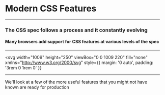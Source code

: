 
# <FontAwesomeIcon icon={faCss3} /> Modern CSS Features

---

### The CSS spec follows a process and it constantly evolving

#### Many browsers add support for CSS features at various levels of the spec

---

<svg
  width="1009"
  height="250"
  viewBox="0 0 1009 220"
  fill="none"
  xmlns="http://www.w3.org/2000/svg"
  style={{ margin: '0 auto', padding: '3rem 0 1rem 0' }}
>
  <g filter="url(#filter0_d_1_18)">
    <rect x="4" width="166" height="166" rx="20" fill="#878787" />
  </g>
  <path
    d="M87.5 98.3977C85.3598 98.3977 83.5369 97.8153 82.0312 96.6506C80.5256 95.4763 79.375 93.7765 78.5795 91.5511C77.7841 89.3163 77.3864 86.6174 77.3864 83.4545C77.3864 80.3106 77.7841 77.6259 78.5795 75.4006C79.3845 73.1657 80.5398 71.4612 82.0455 70.2869C83.5606 69.1032 85.3788 68.5114 87.5 68.5114C89.6212 68.5114 91.4347 69.1032 92.9403 70.2869C94.4555 71.4612 95.6108 73.1657 96.4062 75.4006C97.2112 77.6259 97.6136 80.3106 97.6136 83.4545C97.6136 86.6174 97.2159 89.3163 96.4205 91.5511C95.625 93.7765 94.4744 95.4763 92.9688 96.6506C91.4631 97.8153 89.6402 98.3977 87.5 98.3977ZM87.5 95.2727C89.6212 95.2727 91.2689 94.25 92.4432 92.2045C93.6174 90.1591 94.2045 87.2424 94.2045 83.4545C94.2045 80.9356 93.9347 78.7907 93.3949 77.0199C92.8646 75.2491 92.0975 73.8996 91.0938 72.9716C90.0994 72.0436 88.9015 71.5795 87.5 71.5795C85.3977 71.5795 83.7547 72.6165 82.571 74.6903C81.3873 76.7547 80.7955 79.6761 80.7955 83.4545C80.7955 85.9735 81.0606 88.1136 81.5909 89.875C82.1212 91.6364 82.8835 92.9763 83.8778 93.8949C84.8816 94.8134 86.089 95.2727 87.5 95.2727Z"
    fill="white"
  />
  <path
    d="M59.7425 213V196.636H62.2567V213H59.7425ZM61.021 193.909C60.5309 193.909 60.1083 193.742 59.7532 193.408C59.4052 193.075 59.2312 192.673 59.2312 192.205C59.2312 191.736 59.4052 191.335 59.7532 191.001C60.1083 190.667 60.5309 190.5 61.021 190.5C61.511 190.5 61.93 190.667 62.2781 191.001C62.6332 191.335 62.8107 191.736 62.8107 192.205C62.8107 192.673 62.6332 193.075 62.2781 193.408C61.93 193.742 61.511 193.909 61.021 193.909ZM73.0407 213.341C71.677 213.341 70.4732 212.996 69.4292 212.308C68.3851 211.612 67.5684 210.631 66.9789 209.367C66.3894 208.096 66.0946 206.594 66.0946 204.861C66.0946 203.142 66.3894 201.651 66.9789 200.386C67.5684 199.122 68.3887 198.146 69.4398 197.457C70.4909 196.768 71.7054 196.423 73.0833 196.423C74.1486 196.423 74.9902 196.601 75.6081 196.956C76.2331 197.304 76.709 197.702 77.0357 198.149C77.3695 198.589 77.6287 198.952 77.8134 199.236H78.0265V191.182H80.5407V213H78.1117V210.486H77.8134C77.6287 210.784 77.3659 211.161 77.025 211.615C76.6841 212.062 76.1976 212.464 75.5655 212.819C74.9334 213.167 74.0918 213.341 73.0407 213.341ZM73.3816 211.082C74.3901 211.082 75.2424 210.82 75.9384 210.294C76.6344 209.761 77.1635 209.026 77.5257 208.089C77.888 207.144 78.0691 206.054 78.0691 204.818C78.0691 203.597 77.8915 202.528 77.5364 201.612C77.1813 200.688 76.6557 199.971 75.9597 199.46C75.2637 198.941 74.4043 198.682 73.3816 198.682C72.3162 198.682 71.4284 198.955 70.7182 199.502C70.0151 200.042 69.486 200.777 69.1309 201.707C68.7828 202.631 68.6088 203.668 68.6088 204.818C68.6088 205.983 68.7864 207.041 69.1415 207.993C69.5037 208.937 70.0364 209.69 70.7395 210.251C71.4498 210.805 72.3304 211.082 73.3816 211.082ZM92.3553 213.341C90.7786 213.341 89.4185 212.993 88.275 212.297C87.1387 211.594 86.2615 210.614 85.6436 209.357C85.0328 208.092 84.7275 206.622 84.7275 204.946C84.7275 203.27 85.0328 201.793 85.6436 200.514C86.2615 199.229 87.1209 198.227 88.2218 197.51C89.3297 196.786 90.6223 196.423 92.0996 196.423C92.9519 196.423 93.7935 196.565 94.6245 196.849C95.4554 197.134 96.2118 197.595 96.8936 198.234C97.5755 198.866 98.1188 199.705 98.5236 200.749C98.9284 201.793 99.1309 203.078 99.1309 204.605V205.67H86.5172V203.497H96.574C96.574 202.574 96.3894 201.75 96.0201 201.026C95.6578 200.301 95.1394 199.729 94.4647 199.31C93.7971 198.891 93.0087 198.682 92.0996 198.682C91.0982 198.682 90.2317 198.93 89.5002 199.428C88.7757 199.918 88.2182 200.557 87.8276 201.345C87.437 202.134 87.2417 202.979 87.2417 203.881V205.33C87.2417 206.565 87.4547 207.613 87.8809 208.472C88.3141 209.325 88.9142 209.974 89.6813 210.422C90.4483 210.862 91.3397 211.082 92.3553 211.082C93.0158 211.082 93.6124 210.99 94.1451 210.805C94.6848 210.614 95.15 210.33 95.5407 209.953C95.9313 209.57 96.2331 209.094 96.4462 208.526L98.8752 209.207C98.6195 210.031 98.1898 210.756 97.5861 211.381C96.9824 211.999 96.2367 212.482 95.3489 212.83C94.4611 213.17 93.4632 213.341 92.3553 213.341ZM107.771 213.384C106.734 213.384 105.793 213.188 104.948 212.798C104.102 212.4 103.431 211.828 102.934 211.082C102.437 210.33 102.188 209.42 102.188 208.355C102.188 207.418 102.373 206.658 102.742 206.075C103.112 205.486 103.605 205.024 104.223 204.69C104.841 204.357 105.523 204.108 106.269 203.945C107.021 203.774 107.778 203.639 108.538 203.54C109.532 203.412 110.338 203.316 110.956 203.252C111.581 203.181 112.036 203.064 112.32 202.901C112.611 202.737 112.757 202.453 112.757 202.048V201.963C112.757 200.912 112.469 200.095 111.894 199.513C111.325 198.93 110.463 198.639 109.305 198.639C108.105 198.639 107.164 198.902 106.482 199.428C105.8 199.953 105.32 200.514 105.044 201.111L102.657 200.259C103.083 199.264 103.651 198.49 104.362 197.936C105.079 197.375 105.86 196.984 106.705 196.764C107.558 196.537 108.396 196.423 109.22 196.423C109.745 196.423 110.349 196.487 111.031 196.615C111.72 196.736 112.384 196.988 113.023 197.371C113.669 197.755 114.205 198.334 114.632 199.108C115.058 199.882 115.271 200.919 115.271 202.219V213H112.757V210.784H112.629C112.458 211.139 112.174 211.519 111.776 211.924C111.379 212.329 110.85 212.673 110.189 212.957C109.529 213.241 108.722 213.384 107.771 213.384ZM108.154 211.125C109.149 211.125 109.987 210.93 110.669 210.539C111.357 210.148 111.876 209.644 112.224 209.026C112.579 208.408 112.757 207.759 112.757 207.077V204.776C112.65 204.903 112.416 205.021 112.053 205.127C111.698 205.227 111.286 205.315 110.818 205.393C110.356 205.464 109.905 205.528 109.465 205.585C109.031 205.635 108.68 205.678 108.41 205.713C107.757 205.798 107.146 205.937 106.578 206.129C106.017 206.313 105.562 206.594 105.214 206.97C104.873 207.339 104.703 207.844 104.703 208.483C104.703 209.357 105.026 210.017 105.672 210.464C106.325 210.905 107.153 211.125 108.154 211.125Z"
    fill="black"
  />
  <g filter="url(#filter1_d_1_18)">
    <rect x="806" width="166" height="166" rx="20" fill="#298B44" />
  </g>
  <path
    d="M889.607 98.3977C887.732 98.3977 886.06 98.0758 884.592 97.4318C883.134 96.7879 881.974 95.893 881.112 94.7472C880.26 93.5919 879.796 92.2519 879.72 90.7273H883.3C883.375 91.6648 883.697 92.4744 884.266 93.1562C884.834 93.8286 885.577 94.3494 886.496 94.7188C887.414 95.0881 888.432 95.2727 889.55 95.2727C890.8 95.2727 891.908 95.0549 892.874 94.6193C893.839 94.1837 894.597 93.5777 895.146 92.8011C895.696 92.0246 895.97 91.125 895.97 90.1023C895.97 89.0322 895.705 88.09 895.175 87.2756C894.644 86.4517 893.868 85.8078 892.845 85.3438C891.822 84.8797 890.572 84.6477 889.095 84.6477H886.766V81.5227H889.095C890.25 81.5227 891.264 81.3144 892.135 80.8977C893.016 80.4811 893.702 79.8939 894.195 79.1364C894.696 78.3788 894.947 77.4886 894.947 76.4659C894.947 75.4811 894.73 74.6241 894.294 73.8949C893.858 73.1657 893.243 72.5975 892.447 72.1903C891.661 71.7831 890.733 71.5795 889.663 71.5795C888.66 71.5795 887.713 71.7642 886.822 72.1335C885.942 72.4934 885.222 73.0189 884.663 73.7102C884.105 74.392 883.802 75.2159 883.754 76.1818H880.345C880.402 74.6572 880.861 73.322 881.723 72.1761C882.585 71.0208 883.712 70.1212 885.104 69.4773C886.505 68.8333 888.044 68.5114 889.72 68.5114C891.519 68.5114 893.063 68.8759 894.351 69.6051C895.639 70.3248 896.628 71.2765 897.32 72.4602C898.011 73.6439 898.357 74.9223 898.357 76.2955C898.357 77.9337 897.926 79.3305 897.064 80.4858C896.212 81.6411 895.052 82.4413 893.584 82.8864V83.1136C895.421 83.4167 896.856 84.1979 897.888 85.4574C898.92 86.7074 899.436 88.2557 899.436 90.1023C899.436 91.6837 899.005 93.1042 898.143 94.3636C897.291 95.6136 896.126 96.5985 894.649 97.3182C893.172 98.0379 891.491 98.3977 889.607 98.3977Z"
    fill="white"
  />
  <path
    d="M772.328 213V196.636H774.757V199.108H774.928C775.226 198.298 775.766 197.641 776.547 197.137C777.328 196.633 778.209 196.381 779.189 196.381C779.374 196.381 779.605 196.384 779.882 196.391C780.159 196.398 780.368 196.409 780.51 196.423V198.98C780.425 198.959 780.23 198.927 779.924 198.884C779.626 198.835 779.31 198.81 778.976 198.81C778.181 198.81 777.471 198.977 776.846 199.31C776.228 199.637 775.738 200.092 775.375 200.674C775.02 201.249 774.843 201.906 774.843 202.645V213H772.328ZM789.853 213.341C788.277 213.341 786.917 212.993 785.773 212.297C784.637 211.594 783.76 210.614 783.142 209.357C782.531 208.092 782.225 206.622 782.225 204.946C782.225 203.27 782.531 201.793 783.142 200.514C783.76 199.229 784.619 198.227 785.72 197.51C786.828 196.786 788.12 196.423 789.598 196.423C790.45 196.423 791.292 196.565 792.123 196.849C792.953 197.134 793.71 197.595 794.392 198.234C795.074 198.866 795.617 199.705 796.022 200.749C796.426 201.793 796.629 203.078 796.629 204.605V205.67H784.015V203.497H794.072C794.072 202.574 793.887 201.75 793.518 201.026C793.156 200.301 792.637 199.729 791.963 199.31C791.295 198.891 790.507 198.682 789.598 198.682C788.596 198.682 787.73 198.93 786.998 199.428C786.274 199.918 785.716 200.557 785.326 201.345C784.935 202.134 784.74 202.979 784.74 203.881V205.33C784.74 206.565 784.953 207.613 785.379 208.472C785.812 209.325 786.412 209.974 787.179 210.422C787.946 210.862 788.838 211.082 789.853 211.082C790.514 211.082 791.11 210.99 791.643 210.805C792.183 210.614 792.648 210.33 793.039 209.953C793.429 209.57 793.731 209.094 793.944 208.526L796.373 209.207C796.118 210.031 795.688 210.756 795.084 211.381C794.48 211.999 793.735 212.482 792.847 212.83C791.959 213.17 790.961 213.341 789.853 213.341ZM807.101 213.341C805.567 213.341 804.246 212.979 803.138 212.254C802.03 211.53 801.178 210.532 800.581 209.261C799.985 207.989 799.686 206.537 799.686 204.903C799.686 203.241 799.992 201.775 800.603 200.504C801.221 199.225 802.08 198.227 803.181 197.51C804.289 196.786 805.581 196.423 807.059 196.423C808.209 196.423 809.246 196.636 810.169 197.062C811.093 197.489 811.849 198.085 812.439 198.852C813.028 199.619 813.394 200.514 813.536 201.537H811.022C810.83 200.791 810.404 200.131 809.743 199.555C809.09 198.973 808.209 198.682 807.101 198.682C806.121 198.682 805.262 198.937 804.523 199.449C803.792 199.953 803.22 200.667 802.808 201.59C802.403 202.506 802.201 203.582 802.201 204.818C802.201 206.082 802.4 207.183 802.797 208.121C803.202 209.058 803.77 209.786 804.502 210.305C805.24 210.823 806.107 211.082 807.101 211.082C807.755 211.082 808.348 210.969 808.88 210.741C809.413 210.514 809.864 210.188 810.233 209.761C810.603 209.335 810.865 208.824 811.022 208.227H813.536C813.394 209.193 813.042 210.063 812.481 210.837C811.927 211.604 811.192 212.215 810.276 212.67C809.367 213.117 808.309 213.341 807.101 213.341ZM823.859 213.341C822.382 213.341 821.086 212.989 819.971 212.286C818.863 211.583 817.996 210.599 817.371 209.335C816.753 208.071 816.444 206.594 816.444 204.903C816.444 203.199 816.753 201.711 817.371 200.44C817.996 199.168 818.863 198.181 819.971 197.478C821.086 196.775 822.382 196.423 823.859 196.423C825.336 196.423 826.629 196.775 827.737 197.478C828.852 198.181 829.718 199.168 830.336 200.44C830.961 201.711 831.274 203.199 831.274 204.903C831.274 206.594 830.961 208.071 830.336 209.335C829.718 210.599 828.852 211.583 827.737 212.286C826.629 212.989 825.336 213.341 823.859 213.341ZM823.859 211.082C824.981 211.082 825.904 210.795 826.629 210.219C827.353 209.644 827.89 208.888 828.238 207.95C828.586 207.013 828.76 205.997 828.76 204.903C828.76 203.81 828.586 202.79 828.238 201.846C827.89 200.901 827.353 200.138 826.629 199.555C825.904 198.973 824.981 198.682 823.859 198.682C822.737 198.682 821.814 198.973 821.089 199.555C820.365 200.138 819.828 200.901 819.48 201.846C819.132 202.79 818.958 203.81 818.958 204.903C818.958 205.997 819.132 207.013 819.48 207.95C819.828 208.888 820.365 209.644 821.089 210.219C821.814 210.795 822.737 211.082 823.859 211.082ZM835.112 213V196.636H837.541V199.193H837.754C838.095 198.32 838.645 197.641 839.405 197.158C840.165 196.668 841.078 196.423 842.143 196.423C843.222 196.423 844.121 196.668 844.838 197.158C845.563 197.641 846.127 198.32 846.532 199.193H846.703C847.122 198.348 847.75 197.677 848.588 197.18C849.426 196.675 850.431 196.423 851.603 196.423C853.066 196.423 854.263 196.881 855.193 197.798C856.124 198.707 856.589 200.124 856.589 202.048V213H854.075V202.048C854.075 200.841 853.744 199.978 853.084 199.46C852.423 198.941 851.646 198.682 850.751 198.682C849.6 198.682 848.709 199.03 848.077 199.726C847.445 200.415 847.129 201.288 847.129 202.347V213H844.572V201.793C844.572 200.862 844.27 200.113 843.666 199.545C843.063 198.969 842.285 198.682 841.333 198.682C840.68 198.682 840.069 198.856 839.501 199.204C838.94 199.552 838.485 200.035 838.137 200.653C837.796 201.263 837.626 201.97 837.626 202.773V213H835.112ZM861.186 213V196.636H863.615V199.193H863.828C864.169 198.32 864.719 197.641 865.479 197.158C866.239 196.668 867.152 196.423 868.217 196.423C869.297 196.423 870.195 196.668 870.912 197.158C871.637 197.641 872.202 198.32 872.606 199.193H872.777C873.196 198.348 873.824 197.677 874.662 197.18C875.501 196.675 876.506 196.423 877.677 196.423C879.14 196.423 880.337 196.881 881.268 197.798C882.198 198.707 882.663 200.124 882.663 202.048V213H880.149V202.048C880.149 200.841 879.819 199.978 879.158 199.46C878.498 198.941 877.72 198.682 876.825 198.682C875.675 198.682 874.783 199.03 874.151 199.726C873.519 200.415 873.203 201.288 873.203 202.347V213H870.646V201.793C870.646 200.862 870.344 200.113 869.741 199.545C869.137 198.969 868.359 198.682 867.407 198.682C866.754 198.682 866.143 198.856 865.575 199.204C865.014 199.552 864.559 200.035 864.211 200.653C863.871 201.263 863.7 201.97 863.7 202.773V213H861.186ZM894.121 213.341C892.544 213.341 891.184 212.993 890.041 212.297C888.904 211.594 888.027 210.614 887.409 209.357C886.798 208.092 886.493 206.622 886.493 204.946C886.493 203.27 886.798 201.793 887.409 200.514C888.027 199.229 888.887 198.227 889.987 197.51C891.095 196.786 892.388 196.423 893.865 196.423C894.718 196.423 895.559 196.565 896.39 196.849C897.221 197.134 897.977 197.595 898.659 198.234C899.341 198.866 899.884 199.705 900.289 200.749C900.694 201.793 900.896 203.078 900.896 204.605V205.67H888.283V203.497H898.34C898.34 202.574 898.155 201.75 897.786 201.026C897.423 200.301 896.905 199.729 896.23 199.31C895.563 198.891 894.774 198.682 893.865 198.682C892.864 198.682 891.997 198.93 891.266 199.428C890.541 199.918 889.984 200.557 889.593 201.345C889.203 202.134 889.007 202.979 889.007 203.881V205.33C889.007 206.565 889.22 207.613 889.646 208.472C890.08 209.325 890.68 209.974 891.447 210.422C892.214 210.862 893.105 211.082 894.121 211.082C894.781 211.082 895.378 210.99 895.911 210.805C896.45 210.614 896.916 210.33 897.306 209.953C897.697 209.57 897.999 209.094 898.212 208.526L900.641 209.207C900.385 210.031 899.955 210.756 899.352 211.381C898.748 211.999 898.002 212.482 897.115 212.83C896.227 213.17 895.229 213.341 894.121 213.341ZM907.235 203.156V213H904.721V196.636H907.15V199.193H907.363C907.747 198.362 908.329 197.695 909.11 197.19C909.892 196.679 910.9 196.423 912.136 196.423C913.244 196.423 914.213 196.651 915.044 197.105C915.875 197.553 916.521 198.234 916.983 199.151C917.445 200.06 917.676 201.21 917.676 202.602V213H915.161V202.773C915.161 201.487 914.828 200.486 914.16 199.768C913.492 199.044 912.576 198.682 911.411 198.682C910.609 198.682 909.892 198.856 909.259 199.204C908.634 199.552 908.141 200.06 907.779 200.727C907.416 201.395 907.235 202.205 907.235 203.156ZM928.449 213.341C927.085 213.341 925.881 212.996 924.837 212.308C923.793 211.612 922.977 210.631 922.387 209.367C921.798 208.096 921.503 206.594 921.503 204.861C921.503 203.142 921.798 201.651 922.387 200.386C922.977 199.122 923.797 198.146 924.848 197.457C925.899 196.768 927.114 196.423 928.491 196.423C929.557 196.423 930.398 196.601 931.016 196.956C931.641 197.304 932.117 197.702 932.444 198.149C932.778 198.589 933.037 198.952 933.222 199.236H933.435V191.182H935.949V213H933.52V210.486H933.222C933.037 210.784 932.774 211.161 932.433 211.615C932.092 212.062 931.606 212.464 930.974 212.819C930.342 213.167 929.5 213.341 928.449 213.341ZM928.79 211.082C929.798 211.082 930.651 210.82 931.347 210.294C932.043 209.761 932.572 209.026 932.934 208.089C933.296 207.144 933.477 206.054 933.477 204.818C933.477 203.597 933.3 202.528 932.945 201.612C932.589 200.688 932.064 199.971 931.368 199.46C930.672 198.941 929.813 198.682 928.79 198.682C927.724 198.682 926.837 198.955 926.126 199.502C925.423 200.042 924.894 200.777 924.539 201.707C924.191 202.631 924.017 203.668 924.017 204.818C924.017 205.983 924.195 207.041 924.55 207.993C924.912 208.937 925.445 209.69 926.148 210.251C926.858 210.805 927.739 211.082 928.79 211.082ZM945.718 213.384C944.681 213.384 943.74 213.188 942.895 212.798C942.05 212.4 941.379 211.828 940.881 211.082C940.384 210.33 940.136 209.42 940.136 208.355C940.136 207.418 940.32 206.658 940.69 206.075C941.059 205.486 941.553 205.024 942.17 204.69C942.788 204.357 943.47 204.108 944.216 203.945C944.969 203.774 945.725 203.639 946.485 203.54C947.479 203.412 948.286 203.316 948.903 203.252C949.528 203.181 949.983 203.064 950.267 202.901C950.558 202.737 950.704 202.453 950.704 202.048V201.963C950.704 200.912 950.416 200.095 949.841 199.513C949.273 198.93 948.41 198.639 947.252 198.639C946.052 198.639 945.111 198.902 944.429 199.428C943.747 199.953 943.268 200.514 942.991 201.111L940.604 200.259C941.031 199.264 941.599 198.49 942.309 197.936C943.026 197.375 943.808 196.984 944.653 196.764C945.505 196.537 946.343 196.423 947.167 196.423C947.692 196.423 948.296 196.487 948.978 196.615C949.667 196.736 950.331 196.988 950.97 197.371C951.616 197.755 952.153 198.334 952.579 199.108C953.005 199.882 953.218 200.919 953.218 202.219V213H950.704V210.784H950.576C950.406 211.139 950.121 211.519 949.724 211.924C949.326 212.329 948.797 212.673 948.136 212.957C947.476 213.241 946.67 213.384 945.718 213.384ZM946.102 211.125C947.096 211.125 947.934 210.93 948.616 210.539C949.305 210.148 949.823 209.644 950.171 209.026C950.526 208.408 950.704 207.759 950.704 207.077V204.776C950.597 204.903 950.363 205.021 950.001 205.127C949.646 205.227 949.234 205.315 948.765 205.393C948.303 205.464 947.852 205.528 947.412 205.585C946.979 205.635 946.627 205.678 946.357 205.713C945.704 205.798 945.093 205.937 944.525 206.129C943.964 206.313 943.509 206.594 943.161 206.97C942.82 207.339 942.65 207.844 942.65 208.483C942.65 209.357 942.973 210.017 943.619 210.464C944.273 210.905 945.1 211.125 946.102 211.125ZM964.923 196.636V198.767H956.443V196.636H964.923ZM958.915 192.716H961.429V208.312C961.429 209.023 961.532 209.555 961.738 209.911C961.951 210.259 962.221 210.493 962.548 210.614C962.882 210.727 963.233 210.784 963.602 210.784C963.879 210.784 964.107 210.77 964.284 210.741C964.462 210.706 964.604 210.678 964.71 210.656L965.222 212.915C965.051 212.979 964.813 213.043 964.508 213.107C964.203 213.178 963.816 213.213 963.347 213.213C962.637 213.213 961.941 213.06 961.259 212.755C960.584 212.45 960.023 211.984 959.575 211.359C959.135 210.734 958.915 209.946 958.915 208.994V192.716ZM968.705 213V196.636H971.22V213H968.705ZM969.984 193.909C969.494 193.909 969.071 193.742 968.716 193.408C968.368 193.075 968.194 192.673 968.194 192.205C968.194 191.736 968.368 191.335 968.716 191.001C969.071 190.667 969.494 190.5 969.984 190.5C970.474 190.5 970.893 190.667 971.241 191.001C971.596 191.335 971.774 191.736 971.774 192.205C971.774 192.673 971.596 193.075 971.241 193.408C970.893 193.742 970.474 193.909 969.984 193.909ZM982.472 213.341C980.995 213.341 979.699 212.989 978.584 212.286C977.476 211.583 976.609 210.599 975.984 209.335C975.366 208.071 975.058 206.594 975.058 204.903C975.058 203.199 975.366 201.711 975.984 200.44C976.609 199.168 977.476 198.181 978.584 197.478C979.699 196.775 980.995 196.423 982.472 196.423C983.95 196.423 985.242 196.775 986.35 197.478C987.465 198.181 988.332 199.168 988.95 200.44C989.575 201.711 989.887 203.199 989.887 204.903C989.887 206.594 989.575 208.071 988.95 209.335C988.332 210.599 987.465 211.583 986.35 212.286C985.242 212.989 983.95 213.341 982.472 213.341ZM982.472 211.082C983.594 211.082 984.518 210.795 985.242 210.219C985.967 209.644 986.503 208.888 986.851 207.95C987.199 207.013 987.373 205.997 987.373 204.903C987.373 203.81 987.199 202.79 986.851 201.846C986.503 200.901 985.967 200.138 985.242 199.555C984.518 198.973 983.594 198.682 982.472 198.682C981.35 198.682 980.427 198.973 979.702 199.555C978.978 200.138 978.442 200.901 978.094 201.846C977.746 202.79 977.572 203.81 977.572 204.903C977.572 205.997 977.746 207.013 978.094 207.95C978.442 208.888 978.978 209.644 979.702 210.219C980.427 210.795 981.35 211.082 982.472 211.082ZM996.239 203.156V213H993.725V196.636H996.154V199.193H996.367C996.751 198.362 997.333 197.695 998.114 197.19C998.895 196.679 999.904 196.423 1001.14 196.423C1002.25 196.423 1003.22 196.651 1004.05 197.105C1004.88 197.553 1005.53 198.234 1005.99 199.151C1006.45 200.06 1006.68 201.21 1006.68 202.602V213H1004.17V202.773C1004.17 201.487 1003.83 200.486 1003.16 199.768C1002.5 199.044 1001.58 198.682 1000.42 198.682C999.613 198.682 998.895 198.856 998.263 199.204C997.638 199.552 997.145 200.06 996.782 200.727C996.42 201.395 996.239 202.205 996.239 203.156Z"
    fill="black"
  />
  <g filter="url(#filter2_d_1_18)">
    <rect x="535" width="166" height="166" rx="20" fill="#49D771" />
  </g>
  <path
    d="M609.402 98V95.4432L619.004 84.9318C620.131 83.7008 621.059 82.6307 621.788 81.7216C622.518 80.803 623.057 79.9413 623.408 79.1364C623.768 78.322 623.947 77.4697 623.947 76.5795C623.947 75.5568 623.701 74.6714 623.209 73.9233C622.726 73.1752 622.063 72.5975 621.22 72.1903C620.377 71.7831 619.43 71.5795 618.379 71.5795C617.262 71.5795 616.286 71.8116 615.453 72.2756C614.629 72.7301 613.99 73.3693 613.536 74.1932C613.09 75.017 612.868 75.983 612.868 77.0909H609.516C609.516 75.3864 609.909 73.8902 610.695 72.6023C611.481 71.3144 612.551 70.3106 613.905 69.5909C615.268 68.8712 616.798 68.5114 618.493 68.5114C620.197 68.5114 621.708 68.8712 623.024 69.5909C624.34 70.3106 625.373 71.2812 626.121 72.5028C626.869 73.7244 627.243 75.0833 627.243 76.5795C627.243 77.6496 627.049 78.696 626.661 79.7188C626.282 80.732 625.619 81.8636 624.672 83.1136C623.734 84.3542 622.432 85.8693 620.766 87.6591L614.232 94.6477V94.875H627.754V98H609.402Z"
    fill="white"
  />
  <path
    d="M530.011 213L525.026 196.636H527.668L531.205 209.165H531.375L534.869 196.636H537.554L541.006 209.122H541.176L544.713 196.636H547.355L542.369 213H539.898L536.318 200.429H536.063L532.483 213H530.011ZM556.77 213.341C555.293 213.341 553.997 212.989 552.882 212.286C551.774 211.583 550.907 210.599 550.282 209.335C549.664 208.071 549.355 206.594 549.355 204.903C549.355 203.199 549.664 201.711 550.282 200.44C550.907 199.168 551.774 198.181 552.882 197.478C553.997 196.775 555.293 196.423 556.77 196.423C558.247 196.423 559.54 196.775 560.648 197.478C561.763 198.181 562.63 199.168 563.247 200.44C563.872 201.711 564.185 203.199 564.185 204.903C564.185 206.594 563.872 208.071 563.247 209.335C562.63 210.599 561.763 211.583 560.648 212.286C559.54 212.989 558.247 213.341 556.77 213.341ZM556.77 211.082C557.892 211.082 558.816 210.795 559.54 210.219C560.264 209.644 560.801 208.888 561.149 207.95C561.497 207.013 561.671 205.997 561.671 204.903C561.671 203.81 561.497 202.79 561.149 201.846C560.801 200.901 560.264 200.138 559.54 199.555C558.816 198.973 557.892 198.682 556.77 198.682C555.648 198.682 554.725 198.973 554 199.555C553.276 200.138 552.74 200.901 552.392 201.846C552.044 202.79 551.87 203.81 551.87 204.903C551.87 205.997 552.044 207.013 552.392 207.95C552.74 208.888 553.276 209.644 554 210.219C554.725 210.795 555.648 211.082 556.77 211.082ZM568.023 213V196.636H570.452V199.108H570.622C570.921 198.298 571.46 197.641 572.242 197.137C573.023 196.633 573.903 196.381 574.884 196.381C575.068 196.381 575.299 196.384 575.576 196.391C575.853 196.398 576.063 196.409 576.205 196.423V198.98C576.119 198.959 575.924 198.927 575.619 198.884C575.32 198.835 575.004 198.81 574.671 198.81C573.875 198.81 573.165 198.977 572.54 199.31C571.922 199.637 571.432 200.092 571.07 200.674C570.715 201.249 570.537 201.906 570.537 202.645V213H568.023ZM581.529 207.034L581.486 203.923H581.997L589.157 196.636H592.267L584.639 204.349H584.426L581.529 207.034ZM579.185 213V191.182H581.699V213H579.185ZM589.583 213L583.191 204.903L584.98 203.156L592.779 213H589.583ZM595.503 213V196.636H598.017V213H595.503ZM596.782 193.909C596.292 193.909 595.869 193.742 595.514 193.408C595.166 193.075 594.992 192.673 594.992 192.205C594.992 191.736 595.166 191.335 595.514 191.001C595.869 190.667 596.292 190.5 596.782 190.5C597.272 190.5 597.691 190.667 598.039 191.001C598.394 191.335 598.571 191.736 598.571 192.205C598.571 192.673 598.394 193.075 598.039 193.408C597.691 193.742 597.272 193.909 596.782 193.909ZM605.137 203.156V213H602.622V196.636H605.051V199.193H605.264C605.648 198.362 606.23 197.695 607.012 197.19C607.793 196.679 608.801 196.423 610.037 196.423C611.145 196.423 612.115 196.651 612.946 197.105C613.777 197.553 614.423 198.234 614.884 199.151C615.346 200.06 615.577 201.21 615.577 202.602V213H613.063V202.773C613.063 201.487 612.729 200.486 612.061 199.768C611.394 199.044 610.478 198.682 609.313 198.682C608.51 198.682 607.793 198.856 607.161 199.204C606.536 199.552 606.042 200.06 605.68 200.727C605.318 201.395 605.137 202.205 605.137 203.156ZM626.776 219.477C625.562 219.477 624.518 219.321 623.644 219.009C622.771 218.703 622.043 218.298 621.46 217.794C620.885 217.297 620.427 216.764 620.086 216.196L622.089 214.79C622.316 215.088 622.604 215.429 622.952 215.812C623.3 216.203 623.776 216.54 624.379 216.825C624.99 217.116 625.789 217.261 626.776 217.261C628.097 217.261 629.188 216.942 630.047 216.303C630.906 215.663 631.336 214.662 631.336 213.298V209.974H631.123C630.938 210.273 630.676 210.642 630.335 211.082C630.001 211.516 629.518 211.903 628.886 212.244C628.261 212.577 627.416 212.744 626.35 212.744C625.029 212.744 623.843 212.432 622.792 211.807C621.748 211.182 620.921 210.273 620.31 209.08C619.706 207.886 619.404 206.437 619.404 204.733C619.404 203.057 619.699 201.597 620.288 200.354C620.878 199.104 621.698 198.138 622.749 197.457C623.801 196.768 625.015 196.423 626.393 196.423C627.458 196.423 628.303 196.601 628.928 196.956C629.56 197.304 630.043 197.702 630.377 198.149C630.718 198.589 630.981 198.952 631.166 199.236H631.421V196.636H633.85V213.469C633.85 214.875 633.531 216.018 632.891 216.899C632.259 217.787 631.407 218.437 630.335 218.849C629.269 219.268 628.083 219.477 626.776 219.477ZM626.691 210.486C627.7 210.486 628.552 210.255 629.248 209.793C629.944 209.332 630.473 208.668 630.835 207.801C631.198 206.935 631.379 205.898 631.379 204.69C631.379 203.511 631.201 202.471 630.846 201.569C630.491 200.667 629.965 199.96 629.269 199.449C628.573 198.937 627.714 198.682 626.691 198.682C625.626 198.682 624.738 198.952 624.028 199.491C623.325 200.031 622.796 200.756 622.44 201.665C622.092 202.574 621.918 203.582 621.918 204.69C621.918 205.827 622.096 206.832 622.451 207.705C622.813 208.572 623.346 209.254 624.049 209.751C624.759 210.241 625.64 210.486 626.691 210.486ZM653.069 213.341C651.705 213.341 650.502 212.996 649.457 212.308C648.413 211.612 647.597 210.631 647.007 209.367C646.418 208.096 646.123 206.594 646.123 204.861C646.123 203.142 646.418 201.651 647.007 200.386C647.597 199.122 648.417 198.146 649.468 197.457C650.519 196.768 651.734 196.423 653.112 196.423C654.177 196.423 655.019 196.601 655.636 196.956C656.261 197.304 656.737 197.702 657.064 198.149C657.398 198.589 657.657 198.952 657.842 199.236H658.055V191.182H660.569V213H658.14V210.486H657.842C657.657 210.784 657.394 211.161 657.053 211.615C656.712 212.062 656.226 212.464 655.594 212.819C654.962 213.167 654.12 213.341 653.069 213.341ZM653.41 211.082C654.418 211.082 655.271 210.82 655.967 210.294C656.663 209.761 657.192 209.026 657.554 208.089C657.916 207.144 658.097 206.054 658.097 204.818C658.097 203.597 657.92 202.528 657.565 201.612C657.21 200.688 656.684 199.971 655.988 199.46C655.292 198.941 654.433 198.682 653.41 198.682C652.345 198.682 651.457 198.955 650.747 199.502C650.043 200.042 649.514 200.777 649.159 201.707C648.811 202.631 648.637 203.668 648.637 204.818C648.637 205.983 648.815 207.041 649.17 207.993C649.532 208.937 650.065 209.69 650.768 210.251C651.478 210.805 652.359 211.082 653.41 211.082ZM665.523 213V196.636H667.952V199.108H668.122C668.421 198.298 668.96 197.641 669.742 197.137C670.523 196.633 671.403 196.381 672.384 196.381C672.568 196.381 672.799 196.384 673.076 196.391C673.353 196.398 673.563 196.409 673.705 196.423V198.98C673.619 198.959 673.424 198.927 673.119 198.884C672.82 198.835 672.504 198.81 672.171 198.81C671.375 198.81 670.665 198.977 670.04 199.31C669.422 199.637 668.932 200.092 668.57 200.674C668.215 201.249 668.037 201.906 668.037 202.645V213H665.523ZM681.5 213.384C680.463 213.384 679.522 213.188 678.677 212.798C677.832 212.4 677.161 211.828 676.664 211.082C676.166 210.33 675.918 209.42 675.918 208.355C675.918 207.418 676.103 206.658 676.472 206.075C676.841 205.486 677.335 205.024 677.953 204.69C678.571 204.357 679.252 204.108 679.998 203.945C680.751 203.774 681.507 203.639 682.267 203.54C683.262 203.412 684.068 203.316 684.686 203.252C685.311 203.181 685.765 203.064 686.049 202.901C686.34 202.737 686.486 202.453 686.486 202.048V201.963C686.486 200.912 686.198 200.095 685.623 199.513C685.055 198.93 684.192 198.639 683.034 198.639C681.834 198.639 680.893 198.902 680.211 199.428C679.529 199.953 679.05 200.514 678.773 201.111L676.387 200.259C676.813 199.264 677.381 198.49 678.091 197.936C678.809 197.375 679.59 196.984 680.435 196.764C681.287 196.537 682.125 196.423 682.949 196.423C683.475 196.423 684.078 196.487 684.76 196.615C685.449 196.736 686.113 196.988 686.752 197.371C687.399 197.755 687.935 198.334 688.361 199.108C688.787 199.882 689 200.919 689 202.219V213H686.486V210.784H686.358C686.188 211.139 685.904 211.519 685.506 211.924C685.108 212.329 684.579 212.673 683.919 212.957C683.258 213.241 682.452 213.384 681.5 213.384ZM681.884 211.125C682.878 211.125 683.716 210.93 684.398 210.539C685.087 210.148 685.605 209.644 685.953 209.026C686.309 208.408 686.486 207.759 686.486 207.077V204.776C686.38 204.903 686.145 205.021 685.783 205.127C685.428 205.227 685.016 205.315 684.547 205.393C684.085 205.464 683.634 205.528 683.194 205.585C682.761 205.635 682.409 205.678 682.139 205.713C681.486 205.798 680.875 205.937 680.307 206.129C679.746 206.313 679.291 206.594 678.943 206.97C678.603 207.339 678.432 207.844 678.432 208.483C678.432 209.357 678.755 210.017 679.402 210.464C680.055 210.905 680.882 211.125 681.884 211.125ZM700.876 196.636V198.767H692.055V196.636H700.876ZM694.697 213V194.378C694.697 193.44 694.917 192.659 695.358 192.034C695.798 191.409 696.37 190.94 697.073 190.628C697.776 190.315 698.518 190.159 699.299 190.159C699.917 190.159 700.422 190.209 700.812 190.308C701.203 190.408 701.494 190.5 701.686 190.585L700.961 192.759C700.834 192.716 700.656 192.663 700.429 192.599C700.209 192.535 699.917 192.503 699.555 192.503C698.724 192.503 698.124 192.712 697.755 193.131C697.392 193.55 697.211 194.165 697.211 194.974V213H694.697ZM711.516 196.636V198.767H703.036V196.636H711.516ZM705.508 192.716H708.022V208.312C708.022 209.023 708.125 209.555 708.331 209.911C708.544 210.259 708.814 210.493 709.141 210.614C709.474 210.727 709.826 210.784 710.195 210.784C710.472 210.784 710.699 210.77 710.877 210.741C711.055 210.706 711.197 210.678 711.303 210.656L711.815 212.915C711.644 212.979 711.406 213.043 711.101 213.107C710.795 213.178 710.408 213.213 709.94 213.213C709.229 213.213 708.533 213.06 707.851 212.755C707.177 212.45 706.616 211.984 706.168 211.359C705.728 210.734 705.508 209.946 705.508 208.994V192.716Z"
    fill="black"
  />
  <g filter="url(#filter3_d_1_18)">
    <rect x="264" width="166" height="166" rx="20" fill="#FAB54D" />
  </g>
  <path
    d="M351.442 68.9091V98H347.919V72.6023H347.749L340.646 77.3182V73.7386L347.919 68.9091H351.442Z"
    fill="white"
  />
  <path
    d="M266.543 213.341C264.966 213.341 263.606 212.993 262.463 212.297C261.326 211.594 260.449 210.614 259.831 209.357C259.22 208.092 258.915 206.622 258.915 204.946C258.915 203.27 259.22 201.793 259.831 200.514C260.449 199.229 261.308 198.227 262.409 197.51C263.517 196.786 264.81 196.423 266.287 196.423C267.139 196.423 267.981 196.565 268.812 196.849C269.643 197.134 270.399 197.595 271.081 198.234C271.763 198.866 272.306 199.705 272.711 200.749C273.116 201.793 273.318 203.078 273.318 204.605V205.67H260.705V203.497H270.762C270.762 202.574 270.577 201.75 270.208 201.026C269.845 200.301 269.327 199.729 268.652 199.31C267.985 198.891 267.196 198.682 266.287 198.682C265.286 198.682 264.419 198.93 263.688 199.428C262.963 199.918 262.406 200.557 262.015 201.345C261.624 202.134 261.429 202.979 261.429 203.881V205.33C261.429 206.565 261.642 207.613 262.068 208.472C262.502 209.325 263.102 209.974 263.869 210.422C264.636 210.862 265.527 211.082 266.543 211.082C267.203 211.082 267.8 210.99 268.333 210.805C268.872 210.614 269.338 210.33 269.728 209.953C270.119 209.57 270.421 209.094 270.634 208.526L273.063 209.207C272.807 210.031 272.377 210.756 271.774 211.381C271.17 211.999 270.424 212.482 269.536 212.83C268.649 213.17 267.651 213.341 266.543 213.341ZM283.322 213.341C281.958 213.341 280.754 212.996 279.71 212.308C278.666 211.612 277.85 210.631 277.26 209.367C276.671 208.096 276.376 206.594 276.376 204.861C276.376 203.142 276.671 201.651 277.26 200.386C277.85 199.122 278.67 198.146 279.721 197.457C280.772 196.768 281.987 196.423 283.365 196.423C284.43 196.423 285.271 196.601 285.889 196.956C286.514 197.304 286.99 197.702 287.317 198.149C287.651 198.589 287.91 198.952 288.095 199.236H288.308V191.182H290.822V213H288.393V210.486H288.095C287.91 210.784 287.647 211.161 287.306 211.615C286.965 212.062 286.479 212.464 285.847 212.819C285.215 213.167 284.373 213.341 283.322 213.341ZM283.663 211.082C284.671 211.082 285.524 210.82 286.22 210.294C286.916 209.761 287.445 209.026 287.807 208.089C288.169 207.144 288.35 206.054 288.35 204.818C288.35 203.597 288.173 202.528 287.818 201.612C287.463 200.688 286.937 199.971 286.241 199.46C285.545 198.941 284.686 198.682 283.663 198.682C282.597 198.682 281.71 198.955 280.999 199.502C280.296 200.042 279.767 200.777 279.412 201.707C279.064 202.631 278.89 203.668 278.89 204.818C278.89 205.983 279.068 207.041 279.423 207.993C279.785 208.937 280.318 209.69 281.021 210.251C281.731 210.805 282.612 211.082 283.663 211.082ZM295.776 213V196.636H298.29V213H295.776ZM297.054 193.909C296.564 193.909 296.142 193.742 295.786 193.408C295.438 193.075 295.264 192.673 295.264 192.205C295.264 191.736 295.438 191.335 295.786 191.001C296.142 190.667 296.564 190.5 297.054 190.5C297.544 190.5 297.963 190.667 298.311 191.001C298.666 191.335 298.844 191.736 298.844 192.205C298.844 192.673 298.666 193.075 298.311 193.408C297.963 193.742 297.544 193.909 297.054 193.909ZM310.011 196.636V198.767H301.531V196.636H310.011ZM304.003 192.716H306.517V208.312C306.517 209.023 306.62 209.555 306.826 209.911C307.039 210.259 307.309 210.493 307.636 210.614C307.969 210.727 308.321 210.784 308.69 210.784C308.967 210.784 309.195 210.77 309.372 210.741C309.55 210.706 309.692 210.678 309.798 210.656L310.31 212.915C310.139 212.979 309.901 213.043 309.596 213.107C309.29 213.178 308.903 213.213 308.435 213.213C307.724 213.213 307.028 213.06 306.347 212.755C305.672 212.45 305.111 211.984 304.663 211.359C304.223 210.734 304.003 209.946 304.003 208.994V192.716ZM320.265 213.341C318.788 213.341 317.492 212.989 316.377 212.286C315.269 211.583 314.402 210.599 313.777 209.335C313.159 208.071 312.85 206.594 312.85 204.903C312.85 203.199 313.159 201.711 313.777 200.44C314.402 199.168 315.269 198.181 316.377 197.478C317.492 196.775 318.788 196.423 320.265 196.423C321.743 196.423 323.035 196.775 324.143 197.478C325.258 198.181 326.125 199.168 326.743 200.44C327.368 201.711 327.68 203.199 327.68 204.903C327.68 206.594 327.368 208.071 326.743 209.335C326.125 210.599 325.258 211.583 324.143 212.286C323.035 212.989 321.743 213.341 320.265 213.341ZM320.265 211.082C321.387 211.082 322.311 210.795 323.035 210.219C323.76 209.644 324.296 208.888 324.644 207.95C324.992 207.013 325.166 205.997 325.166 204.903C325.166 203.81 324.992 202.79 324.644 201.846C324.296 200.901 323.76 200.138 323.035 199.555C322.311 198.973 321.387 198.682 320.265 198.682C319.143 198.682 318.22 198.973 317.495 199.555C316.771 200.138 316.235 200.901 315.887 201.846C315.539 202.79 315.365 203.81 315.365 204.903C315.365 205.997 315.539 207.013 315.887 207.95C316.235 208.888 316.771 209.644 317.495 210.219C318.22 210.795 319.143 211.082 320.265 211.082ZM331.518 213V196.636H333.947V199.108H334.117C334.416 198.298 334.955 197.641 335.737 197.137C336.518 196.633 337.399 196.381 338.379 196.381C338.563 196.381 338.794 196.384 339.071 196.391C339.348 196.398 339.558 196.409 339.7 196.423V198.98C339.615 198.959 339.419 198.927 339.114 198.884C338.816 198.835 338.499 198.81 338.166 198.81C337.37 198.81 336.66 198.977 336.035 199.31C335.417 199.637 334.927 200.092 334.565 200.674C334.21 201.249 334.032 201.906 334.032 202.645V213H331.518ZM345.394 191.182V193.099C345.394 193.682 345.287 194.303 345.074 194.964C344.868 195.617 344.563 196.253 344.158 196.871C343.76 197.482 343.278 198.014 342.709 198.469L341.346 197.361C341.793 196.722 342.18 196.058 342.507 195.369C342.841 194.673 343.008 193.93 343.008 193.142V191.182H345.394ZM357.992 200.301L355.733 200.94C355.591 200.564 355.382 200.198 355.105 199.843C354.835 199.481 354.465 199.183 353.997 198.948C353.528 198.714 352.928 198.597 352.196 198.597C351.195 198.597 350.36 198.827 349.693 199.289C349.032 199.744 348.702 200.322 348.702 201.026C348.702 201.651 348.929 202.144 349.384 202.506C349.838 202.869 350.548 203.17 351.514 203.412L353.943 204.009C355.406 204.364 356.497 204.907 357.214 205.638C357.931 206.363 358.29 207.297 358.29 208.44C358.29 209.378 358.02 210.216 357.48 210.955C356.948 211.693 356.202 212.276 355.243 212.702C354.284 213.128 353.169 213.341 351.898 213.341C350.229 213.341 348.847 212.979 347.754 212.254C346.66 211.53 345.968 210.472 345.676 209.08L348.063 208.483C348.29 209.364 348.72 210.024 349.352 210.464C349.991 210.905 350.825 211.125 351.855 211.125C353.027 211.125 353.958 210.876 354.646 210.379C355.343 209.875 355.691 209.271 355.691 208.568C355.691 208 355.492 207.524 355.094 207.141C354.696 206.75 354.085 206.459 353.262 206.267L350.534 205.628C349.036 205.273 347.935 204.722 347.232 203.977C346.536 203.224 346.188 202.283 346.188 201.153C346.188 200.23 346.447 199.413 346.965 198.703C347.491 197.993 348.205 197.435 349.107 197.031C350.016 196.626 351.046 196.423 352.196 196.423C353.816 196.423 355.087 196.778 356.01 197.489C356.941 198.199 357.601 199.136 357.992 200.301ZM376.691 213.341C375.327 213.341 374.124 212.996 373.08 212.308C372.036 211.612 371.219 210.631 370.629 209.367C370.04 208.096 369.745 206.594 369.745 204.861C369.745 203.142 370.04 201.651 370.629 200.386C371.219 199.122 372.039 198.146 373.09 197.457C374.141 196.768 375.356 196.423 376.734 196.423C377.799 196.423 378.641 196.601 379.259 196.956C379.884 197.304 380.359 197.702 380.686 198.149C381.02 198.589 381.279 198.952 381.464 199.236H381.677V191.182H384.191V213H381.762V210.486H381.464C381.279 210.784 381.016 211.161 380.675 211.615C380.335 212.062 379.848 212.464 379.216 212.819C378.584 213.167 377.742 213.341 376.691 213.341ZM377.032 211.082C378.04 211.082 378.893 210.82 379.589 210.294C380.285 209.761 380.814 209.026 381.176 208.089C381.538 207.144 381.719 206.054 381.719 204.818C381.719 203.597 381.542 202.528 381.187 201.612C380.832 200.688 380.306 199.971 379.61 199.46C378.914 198.941 378.055 198.682 377.032 198.682C375.967 198.682 375.079 198.955 374.369 199.502C373.665 200.042 373.136 200.777 372.781 201.707C372.433 202.631 372.259 203.668 372.259 204.818C372.259 205.983 372.437 207.041 372.792 207.993C373.154 208.937 373.687 209.69 374.39 210.251C375.1 210.805 375.981 211.082 377.032 211.082ZM389.145 213V196.636H391.574V199.108H391.744C392.043 198.298 392.582 197.641 393.364 197.137C394.145 196.633 395.026 196.381 396.006 196.381C396.19 196.381 396.421 196.384 396.698 196.391C396.975 196.398 397.185 196.409 397.327 196.423V198.98C397.241 198.959 397.046 198.927 396.741 198.884C396.442 198.835 396.126 198.81 395.793 198.81C394.997 198.81 394.287 198.977 393.662 199.31C393.044 199.637 392.554 200.092 392.192 200.674C391.837 201.249 391.659 201.906 391.659 202.645V213H389.145ZM405.122 213.384C404.085 213.384 403.144 213.188 402.299 212.798C401.454 212.4 400.783 211.828 400.286 211.082C399.789 210.33 399.54 209.42 399.54 208.355C399.54 207.418 399.725 206.658 400.094 206.075C400.463 205.486 400.957 205.024 401.575 204.69C402.193 204.357 402.874 204.108 403.62 203.945C404.373 203.774 405.129 203.639 405.889 203.54C406.884 203.412 407.69 203.316 408.308 203.252C408.933 203.181 409.387 203.064 409.671 202.901C409.963 202.737 410.108 202.453 410.108 202.048V201.963C410.108 200.912 409.82 200.095 409.245 199.513C408.677 198.93 407.814 198.639 406.656 198.639C405.456 198.639 404.515 198.902 403.833 199.428C403.151 199.953 402.672 200.514 402.395 201.111L400.009 200.259C400.435 199.264 401.003 198.49 401.713 197.936C402.431 197.375 403.212 196.984 404.057 196.764C404.909 196.537 405.747 196.423 406.571 196.423C407.097 196.423 407.7 196.487 408.382 196.615C409.071 196.736 409.735 196.988 410.374 197.371C411.021 197.755 411.557 198.334 411.983 199.108C412.409 199.882 412.622 200.919 412.622 202.219V213H410.108V210.784H409.98C409.81 211.139 409.526 211.519 409.128 211.924C408.73 212.329 408.201 212.673 407.541 212.957C406.88 213.241 406.074 213.384 405.122 213.384ZM405.506 211.125C406.5 211.125 407.338 210.93 408.02 210.539C408.709 210.148 409.227 209.644 409.575 209.026C409.931 208.408 410.108 207.759 410.108 207.077V204.776C410.002 204.903 409.767 205.021 409.405 205.127C409.05 205.227 408.638 205.315 408.169 205.393C407.708 205.464 407.257 205.528 406.816 205.585C406.383 205.635 406.031 205.678 405.762 205.713C405.108 205.798 404.497 205.937 403.929 206.129C403.368 206.313 402.914 206.594 402.566 206.97C402.225 207.339 402.054 207.844 402.054 208.483C402.054 209.357 402.377 210.017 403.024 210.464C403.677 210.905 404.504 211.125 405.506 211.125ZM424.498 196.636V198.767H415.677V196.636H424.498ZM418.319 213V194.378C418.319 193.44 418.539 192.659 418.98 192.034C419.42 191.409 419.992 190.94 420.695 190.628C421.398 190.315 422.14 190.159 422.922 190.159C423.539 190.159 424.044 190.209 424.434 190.308C424.825 190.408 425.116 190.5 425.308 190.585L424.583 192.759C424.456 192.716 424.278 192.663 424.051 192.599C423.831 192.535 423.539 192.503 423.177 192.503C422.346 192.503 421.746 192.712 421.377 193.131C421.015 193.55 420.833 194.165 420.833 194.974V213H418.319ZM435.138 196.636V198.767H426.658V196.636H435.138ZM429.13 192.716H431.644V208.312C431.644 209.023 431.747 209.555 431.953 209.911C432.166 210.259 432.436 210.493 432.763 210.614C433.096 210.727 433.448 210.784 433.817 210.784C434.094 210.784 434.322 210.77 434.499 210.741C434.677 210.706 434.819 210.678 434.925 210.656L435.437 212.915C435.266 212.979 435.028 213.043 434.723 213.107C434.417 213.178 434.03 213.213 433.562 213.213C432.851 213.213 432.155 213.06 431.474 212.755C430.799 212.45 430.238 211.984 429.79 211.359C429.35 210.734 429.13 209.946 429.13 208.994V192.716Z"
    fill="black"
  />
  <defs>
    <filter
      id="filter0_d_1_18"
      x="0"
      y="0"
      width="174"
      height="174"
      filterUnits="userSpaceOnUse"
      color-interpolation-filters="sRGB"
    >
      <feFlood flood-opacity="0" result="BackgroundImageFix" />
      <feColorMatrix
        in="SourceAlpha"
        type="matrix"
        values="0 0 0 0 0 0 0 0 0 0 0 0 0 0 0 0 0 0 127 0"
        result="hardAlpha"
      />
      <feOffset dy="4" />
      <feGaussianBlur stdDeviation="2" />
      <feComposite in2="hardAlpha" operator="out" />
      <feColorMatrix
        type="matrix"
        values="0 0 0 0 0 0 0 0 0 0 0 0 0 0 0 0 0 0 0.25 0"
      />
      <feBlend
        mode="normal"
        in2="BackgroundImageFix"
        result="effect1_dropShadow_1_18"
      />
      <feBlend
        mode="normal"
        in="SourceGraphic"
        in2="effect1_dropShadow_1_18"
        result="shape"
      />
    </filter>
    <filter
      id="filter1_d_1_18"
      x="802"
      y="0"
      width="174"
      height="174"
      filterUnits="userSpaceOnUse"
      color-interpolation-filters="sRGB"
    >
      <feFlood flood-opacity="0" result="BackgroundImageFix" />
      <feColorMatrix
        in="SourceAlpha"
        type="matrix"
        values="0 0 0 0 0 0 0 0 0 0 0 0 0 0 0 0 0 0 127 0"
        result="hardAlpha"
      />
      <feOffset dy="4" />
      <feGaussianBlur stdDeviation="2" />
      <feComposite in2="hardAlpha" operator="out" />
      <feColorMatrix
        type="matrix"
        values="0 0 0 0 0 0 0 0 0 0 0 0 0 0 0 0 0 0 0.25 0"
      />
      <feBlend
        mode="normal"
        in2="BackgroundImageFix"
        result="effect1_dropShadow_1_18"
      />
      <feBlend
        mode="normal"
        in="SourceGraphic"
        in2="effect1_dropShadow_1_18"
        result="shape"
      />
    </filter>
    <filter
      id="filter2_d_1_18"
      x="531"
      y="0"
      width="174"
      height="174"
      filterUnits="userSpaceOnUse"
      color-interpolation-filters="sRGB"
    >
      <feFlood flood-opacity="0" result="BackgroundImageFix" />
      <feColorMatrix
        in="SourceAlpha"
        type="matrix"
        values="0 0 0 0 0 0 0 0 0 0 0 0 0 0 0 0 0 0 127 0"
        result="hardAlpha"
      />
      <feOffset dy="4" />
      <feGaussianBlur stdDeviation="2" />
      <feComposite in2="hardAlpha" operator="out" />
      <feColorMatrix
        type="matrix"
        values="0 0 0 0 0 0 0 0 0 0 0 0 0 0 0 0 0 0 0.25 0"
      />
      <feBlend
        mode="normal"
        in2="BackgroundImageFix"
        result="effect1_dropShadow_1_18"
      />
      <feBlend
        mode="normal"
        in="SourceGraphic"
        in2="effect1_dropShadow_1_18"
        result="shape"
      />
    </filter>
    <filter
      id="filter3_d_1_18"
      x="260"
      y="0"
      width="174"
      height="174"
      filterUnits="userSpaceOnUse"
      color-interpolation-filters="sRGB"
    >
      <feFlood flood-opacity="0" result="BackgroundImageFix" />
      <feColorMatrix
        in="SourceAlpha"
        type="matrix"
        values="0 0 0 0 0 0 0 0 0 0 0 0 0 0 0 0 0 0 127 0"
        result="hardAlpha"
      />
      <feOffset dy="4" />
      <feGaussianBlur stdDeviation="2" />
      <feComposite in2="hardAlpha" operator="out" />
      <feColorMatrix
        type="matrix"
        values="0 0 0 0 0 0 0 0 0 0 0 0 0 0 0 0 0 0 0.25 0"
      />
      <feBlend
        mode="normal"
        in2="BackgroundImageFix"
        result="effect1_dropShadow_1_18"
      />
      <feBlend
        mode="normal"
        in="SourceGraphic"
        in2="effect1_dropShadow_1_18"
        result="shape"
      />
    </filter>
  </defs>
</svg>

---

We'll look at a few of the more useful features that you might not have known are ready for production
